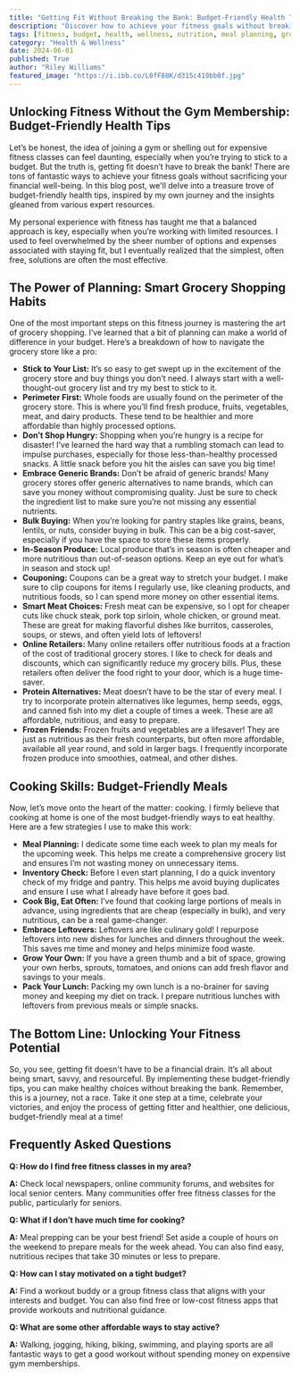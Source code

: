 ```yaml
---
title: "Getting Fit Without Breaking the Bank: Budget-Friendly Health Tips"
description: "Discover how to achieve your fitness goals without breaking the bank. This blog provides practical tips on grocery shopping, meal planning, and budget-friendly fitness options, making healthy living accessible to everyone."
tags: [fitness, budget, health, wellness, nutrition, meal planning, grocery shopping, exercise, affordable, lifestyle]
category: "Health & Wellness"
date: 2024-06-01
published: True
author: "Riley Williams"
featured_image: "https://i.ibb.co/L0fF88K/d315c419bb0f.jpg"
---
```


##  Unlocking Fitness Without the Gym Membership: Budget-Friendly Health Tips

Let’s be honest, the idea of joining a gym or shelling out for expensive fitness classes can feel daunting, especially when you’re trying to stick to a budget. But the truth is, getting fit doesn’t have to break the bank! There are tons of fantastic ways to achieve your fitness goals without sacrificing your financial well-being. In this blog post, we'll delve into a treasure trove of budget-friendly health tips,  inspired by my own journey and the insights gleaned from various expert resources. 

My personal experience with fitness has taught me that a balanced approach is key, especially when you’re working with limited resources.  I used to feel overwhelmed by the sheer number of options and expenses associated with staying fit, but I eventually realized that the simplest, often free, solutions are often the most effective.

##  The Power of Planning:  Smart Grocery Shopping Habits

One of the most important steps on this fitness journey is mastering the art of grocery shopping. I’ve learned that a bit of planning can make a world of difference in your budget.  Here’s a breakdown of how to navigate the grocery store like a pro:

* **Stick to Your List:**  It’s so easy to get swept up in the excitement of the grocery store and buy things you don’t need. I always start with a well-thought-out grocery list and try my best to stick to it. 
* **Perimeter First:**  Whole foods are usually found on the perimeter of the grocery store. This is where you’ll find fresh produce, fruits, vegetables, meat, and dairy products. These tend to be healthier and more affordable than highly processed options.
* **Don’t Shop Hungry:**  Shopping when you’re hungry is a recipe for disaster!  I’ve learned the hard way that a rumbling stomach can lead to impulse purchases, especially for those less-than-healthy processed snacks.  A little snack before you hit the aisles can save you big time!
* **Embrace Generic Brands:**  Don’t be afraid of generic brands!  Many grocery stores offer generic alternatives to name brands, which can save you money without compromising quality. Just be sure to check the ingredient list to make sure you’re not missing any essential nutrients.
* **Bulk Buying:**  When you’re looking for pantry staples like grains, beans, lentils, or nuts, consider buying in bulk. This can be a big cost-saver, especially if you have the space to store these items properly.
* **In-Season Produce:**  Local produce that’s in season is often cheaper and more nutritious than out-of-season options. Keep an eye out for what’s in season and stock up!
* **Couponing:**  Coupons can be a great way to stretch your budget.  I make sure to clip coupons for items I regularly use, like cleaning products, and nutritious foods,  so I can spend more money on other essential items. 
* **Smart Meat Choices:**  Fresh meat can be expensive, so I opt for cheaper cuts like chuck steak, pork top sirloin, whole chicken, or ground meat. These are great for making flavorful dishes like burritos, casseroles, soups, or stews, and often yield lots of leftovers!
* **Online Retailers:**  Many online retailers offer nutritious foods at a fraction of the cost of traditional grocery stores.  I like to check for deals and discounts, which can significantly reduce my grocery bills.  Plus,  these retailers often deliver the food right to your door, which is a huge time-saver.
* **Protein Alternatives:**  Meat doesn’t have to be the star of every meal. I try to incorporate protein alternatives like legumes, hemp seeds, eggs, and canned fish into my diet a couple of times a week. These are all affordable, nutritious, and easy to prepare.
* **Frozen Friends:** Frozen fruits and vegetables are a lifesaver! They are just as nutritious as their fresh counterparts, but often more affordable, available all year round, and sold in larger bags. I frequently incorporate frozen produce into smoothies, oatmeal, and other dishes.

##   Cooking Skills:  Budget-Friendly Meals

Now, let’s move onto the heart of the matter:  cooking.  I firmly believe that cooking at home is one of the most budget-friendly ways to eat healthy.  Here are a few strategies I use to make this work:

* **Meal Planning:** I dedicate some time each week to plan my meals for the upcoming week. This helps me create a comprehensive grocery list and ensures I’m not wasting money on unnecessary items.  
* **Inventory Check:** Before I even start planning, I do a quick inventory check of my fridge and pantry. This helps me avoid buying duplicates and ensure I use what I already have before it goes bad.
* **Cook Big, Eat Often:**  I’ve found that cooking large portions of meals in advance, using ingredients that are cheap (especially in bulk), and very nutritious, can be a real game-changer. 
* **Embrace Leftovers:**  Leftovers are like culinary gold! I repurpose leftovers into new dishes for lunches and dinners throughout the week.  This saves me time and money and helps minimize food waste.  
* **Grow Your Own:**  If you have a green thumb and a bit of space,  growing your own herbs, sprouts, tomatoes, and onions can add fresh flavor and savings to your meals.
* **Pack Your Lunch:**   Packing my own lunch is a no-brainer for saving money and keeping my diet on track. I  prepare nutritious lunches with leftovers from previous meals or simple snacks.

##   The Bottom Line:  Unlocking Your Fitness Potential

So, you see, getting fit doesn't have to be a financial drain. It’s all about being smart, savvy, and resourceful. By implementing these budget-friendly tips, you can make healthy choices without breaking the bank.  Remember,  this is a journey, not a race. Take it one step at a time, celebrate your victories, and enjoy the process of getting fitter and healthier,  one delicious, budget-friendly meal at a time!

##   Frequently Asked Questions

**Q: How do I find free fitness classes in my area?**

**A:**  Check local newspapers, online community forums, and websites for local senior centers.  Many communities offer free fitness classes for the public, particularly for seniors.

**Q: What if I don’t have much time for cooking?**

**A:**  Meal prepping can be your best friend!  Set aside a couple of hours on the weekend to prepare meals for the week ahead.  You can also find easy, nutritious recipes that take 30 minutes or less to prepare.

**Q: How can I stay motivated on a tight budget?**

**A:**  Find a workout buddy or a group fitness class that aligns with your interests and budget.  You can also find free or low-cost fitness apps that provide workouts and nutritional guidance.

**Q: What are some other affordable ways to stay active?**

**A:**  Walking, jogging, hiking, biking, swimming, and playing sports are all fantastic ways to get a good workout without spending money on expensive gym memberships.  